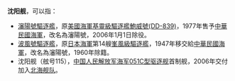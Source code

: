 '''沈阳舰'''，可以指：
* [[瀋陽號驅逐艦|瀋陽號驅逐艦]]，原[[美國海軍|美國海軍]][[基靈級驅逐艦|基靈級驅逐艦]][[鮑威號驅逐艦_(DD-839)|鮑威號(DD-839)]]，1977年售予[[中華民國海軍|中華民國海軍]]，改名為瀋陽號，2006年1月1日除役。
* [[波風號驅逐艦|波風號驅逐艦]]，原[[日本海軍|日本海軍]]第14艘[[峯風級驅逐艦|峯風級驅逐艦]]，1947年移交給[[中華民國海軍|中華民國海軍]]，改名為瀋陽號，1960年除籍。
* 沈阳舰（舷号115），[[中国人民解放军海军|中国人民解放军海军]][[051C型驱逐舰|051C型驱逐舰]]首制舰，2006年交付加入[[北海舰队|北海舰队]]。
{{消歧义|Cat=三字消歧义}}